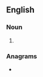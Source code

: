 ==English==

===Noun===
{{head|en|noun plural form}}

# {{plural of|spearman|lang=en}}

===Anagrams===
* {{anagrams|en|a=aeemnprs|prenames}}